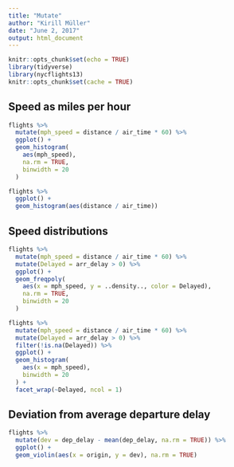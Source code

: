 ```yaml
---
title: "Mutate"
author: "Kirill Müller"
date: "June 2, 2017"
output: html_document
---
```



```r
knitr::opts_chunk$set(echo = TRUE)
library(tidyverse)
library(nycflights13)
knitr::opts_chunk$set(cache = TRUE)
```


## Speed as miles per hour

```r
flights %>%
  mutate(mph_speed = distance / air_time * 60) %>%
  ggplot() +
  geom_histogram(
    aes(mph_speed),
    na.rm = TRUE,
    binwidth = 20
  )
```


```r
flights %>% 
  ggplot() +
  geom_histogram(aes(distance / air_time))
```

## Speed distributions

```r
flights %>%
  mutate(mph_speed = distance / air_time * 60) %>%
  mutate(Delayed = arr_delay > 0) %>%
  ggplot() +
  geom_freqpoly(
    aes(x = mph_speed, y = ..density.., color = Delayed),
    na.rm = TRUE,
    binwidth = 20
  )
```


```r
flights %>%
  mutate(mph_speed = distance / air_time * 60) %>%
  mutate(Delayed = arr_delay > 0) %>%
  filter(!is.na(Delayed)) %>%
  ggplot() +
  geom_histogram(
    aes(x = mph_speed),
    binwidth = 20
  ) +
  facet_wrap(~Delayed, ncol = 1)
```

## Deviation from average departure delay

```r
flights %>% 
  mutate(dev = dep_delay - mean(dep_delay, na.rm = TRUE)) %>%
  ggplot() +
  geom_violin(aes(x = origin, y = dev), na.rm = TRUE)
```
